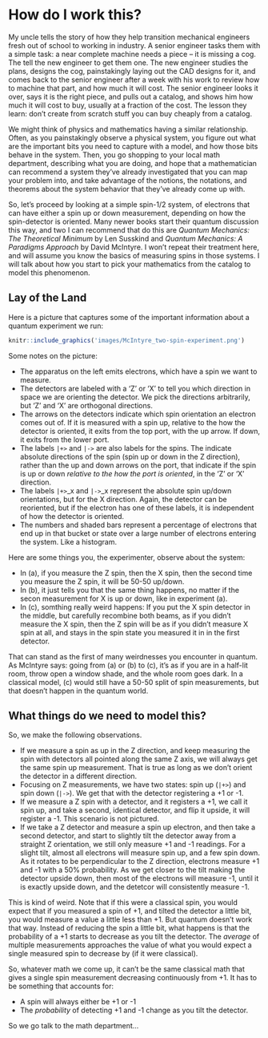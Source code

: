# How do I work this?

My uncle tells the story of how they help transition mechanical engineers fresh out of school to working in industry.  A senior engineer tasks them with a simple task: a near complete machine needs a piece -- it is missing a cog.  The tell the new engineer to get them one.  The new engineer studies the plans, designs the cog, painstakingly laying out the CAD designs for it, and comes back to the senior engineer after a week with his work to review how to machine that part, and how much it will cost.  The senior engineer looks it over, says it is the right piece, and pulls out a catalog, and shows him how much it will cost to buy, usually at a fraction of the cost.  The lesson they learn: don't create from scratch stuff you can buy cheaply from a catalog.

We might think of physics and mathematics having a similar relationship.  Often, as you painstakingly observe a physical system, you figure out what are the important bits you need to capture with a model, and how those bits behave in the system.  Then, you go shopping to your local math department, describing what you are doing, and hope that a mathematician can recommend a system they've already investigated that you can map your problem into, and take advantage of the notions, the notations, and theorems about the system behavior that they've already come up with.

So, let's proceed by looking at a simple spin-$1/2$ system, of electrons that can have either a spin up or down measurement, depending on how the spin-detector is oriented.  Many newer books start their quantum discussion this way, and two I can recommend that do this are _Quantum Mechanics: The Theoretical Minimum_ by Len Susskind and _Quantum Mechanics: A Paradigms Approach_ by David McIntyre.  I won't repeat their treatment here, and will assume you know the basics of measuring spins in those systems.  I will talk about how you start to pick your mathematics from the catalog to model this phenomenon.

## Lay of the Land

Here is a picture that captures some of the important information about a quantum experiment we run:

```{r, echo=FALSE, out.width="75%", out.height="75%", fig.align="center", fig.cap="Two-spin experiment, McIntire"}
knitr::include_graphics('images/McIntyre_two-spin-experiment.png')
```

Some notes on the picture:

- The apparatus on the left emits electrons, which have a spin we want to measure.
- The detectors are labeled with a 'Z' or 'X' to tell you which direction in space we are orienting the detector.  We pick the directions arbitrarily, but 'Z' and 'X' are orthogonal directions.
- The arrows on the detectors indicate which spin orientation an electron comes out of.  If it is measured with a spin up, relative to the how the detector is oriented, it exits from the top port, with the up arrow.  If down, it exits from the lower port.
- The labels `|+>` and `|->` are also labels for the spins.  The indicate absolute directions of the spin (spin up or down in the Z direction), rather than the up and down arrows on the port, that indicate if the spin is up or down *relative to the how the port is oriented*, in the 'Z' or 'X' direction.
- The labels `|+>`_x and `|->`_x represent the absolute spin up/down orientations, but for the X direction.  Again, the detector can be reoriented, but if the electron has one of these labels, it is independent of how the detector is oriented.
- The numbers and shaded bars represent a percentage of electrons that end up in that bucket or state over a large number of electrons entering the system.  Like a histogram.


Here are some things you, the experimenter, observe about the system:

- In (a), if you measure the Z spin, then the X spin, then the second time you measure the Z spin, it will be 50-50 up/down.
- In (b), it just tells you that the same thing happens, no matter if the secon measurement for X is up or down, like in experiment (a).
- In (c), somthing really weird happens: If you put the X spin detector in the middle, but carefully recombine both beams, as if you didn't measure the X spin, then the Z spin will be as if you didn't measure X spin at all, and stays in the spin state you measured it in in the first detector.

That can stand as the first of many weirdnesses you encounter in quantum.  As McIntyre says: going from (a) or (b) to (c), it's as if you are in a half-lit room, throw open a window shade, and the whole room goes dark.  In a classical model, (c) would still have a 50-50 split of spin measurements, but that doesn't happen in the quantum world.


## What things do we need to model this?

So, we make the following observations.

- If we measure a spin as up in the Z direction, and keep measuring the spin with detectors all pointed along the same Z axis, we will always get the same spin up measurement.  That is true as long as we don't orient the detector in a different direction.
- Focusing on Z measurements, we have two states: spin up (`|+>`) and spin down (`|->`).  We get that with the detector registering a +1 or -1.
- If we measure a Z spin with a detector, and it registers a +1, we call it spin up, and take a second, identical detector, and flip it upside, it will register a -1. This scenario is not pictured.
- If we take a Z detector and measure a spin up electron, and then take a second detector, and start to slightly tilt the detector away from a straight Z orientation, we still only measure +1 and -1 readings.  For a slight tilt, almost all electrons will measure spin up, and a few spin down.  As it rotates to be perpendicular to the Z direction, electrons measure +1 and -1 with a 50% probability.  As we get closer to the tilt making the detector upside down, then most of the electrons will measure -1, until it is exactly upside down, and the detetcor will consistently measure -1.

This is kind of weird.  Note that if this were a classical spin, you would expect that if you measured a spin of +1, and tilted the detector a little bit, you would measure a value a little less than +1.  But quantum doesn't work that way.  Instead of reducing the spin a little bit, what happens is that the probability of a +1 starts to decrease as you tilt the detector.  The *average* of multiple measurements approaches the value of what you would expect a single measured spin to decrease by (if it were classical).

So, whatever math we come up, it can't be the same classical math that gives a single spin measurement decreasing continuously from +1.  It has to be something that accounts for:

- A spin will always either be +1 or -1
- The *probability* of detecting +1 and -1 change as you tilt the detector.

So we go talk to the math department...


